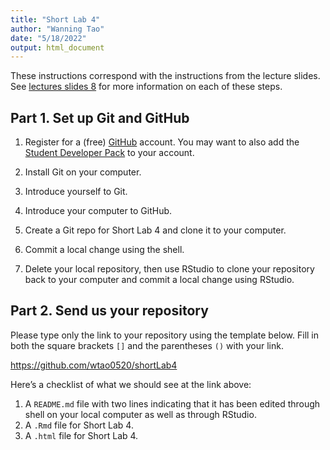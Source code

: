 ```yaml
---
title: "Short Lab 4"
author: "Wanning Tao"
date: "5/18/2022"
output: html_document
---
```


These instructions correspond with the instructions from the lecture slides. See [lectures slides 8](https://svteichman.github.io/STAT302-SPR2022/files/slides/08_debuggit.html) for more information on each of these steps. 

## Part 1. Set up Git and GitHub

1. Register for a (free) [GitHub](https://github.com/) account. You may want to also add the [Student Developer Pack](https://education.github.com/pack) to your account. 

2. Install Git on your computer. 

3. Introduce yourself to Git. 

4. Introduce your computer to GitHub. 

5. Create a Git repo for Short Lab 4 and clone it to your computer. 

6. Commit a local change using the shell. 

7. Delete your local repository, then use RStudio to clone your repository back to your computer and commit a local change using RStudio. 

## Part 2. Send us your repository

Please type only the link to your repository using the template below. Fill in both the square brackets `[]` and the parentheses `()` with your link.

[https://github.com/wtao0520/shortLab4](https://github.com/wtao0520/shortLab4)

Here's a checklist of what we should see at the link above:

1. A `README.md` file with two lines indicating that it has been edited through shell on your local computer as well as through RStudio.
2. A `.Rmd` file for Short Lab 4.
3. A `.html` file for Short Lab 4.
